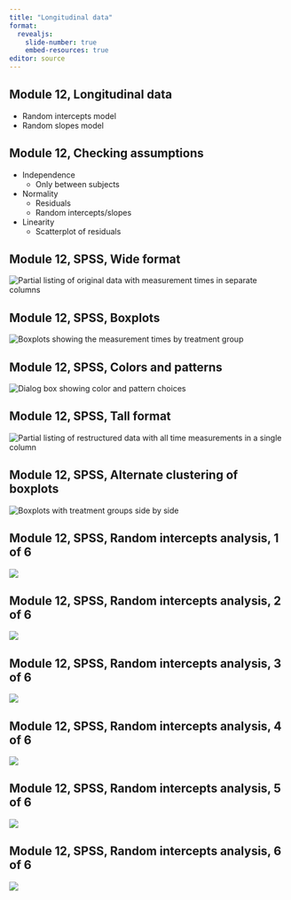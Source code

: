 ```yaml
---
title: "Longitudinal data"
format: 
  revealjs:
    slide-number: true
    embed-resources: true
editor: source
---
```


## Module 12, Longitudinal data

-   Random intercepts model
-   Random slopes model

## Module 12, Checking assumptions

-   Independence
    -   Only between subjects
-   Normality
    -   Residuals
    -   Random intercepts/slopes
-   Linearity
    -   Scatterplot of residuals

## Module 12, SPSS, Wide format

![](../module12/images/hiv-intervention-restructure-01.png "Partial listing of original data with measurement times in separate columns")

## Module 12, SPSS, Boxplots

![](../module12/images/hiv-intervention-restructure-02.png "Boxplots showing the measurement times by treatment group")

## Module 12, SPSS, Colors and patterns

![](../module12/images/hiv-intervention-restructure-03.png "Dialog box showing color and pattern choices")

## Module 12, SPSS, Tall format

![](../module12/images/hiv-intervention-restructure-04.png "Partial listing of restructured data with all time measurements in a single column")

## Module 12, SPSS, Alternate clustering of boxplots

![](../module12/images/hiv-intervention-restructure-05.png "Boxplots with treatment groups side by side")

## Module 12, SPSS, Random intercepts analysis, 1 of 6

![](../module12/images/hiv-intervention-analysis-01.png "")

::: notes

:::

## Module 12, SPSS, Random intercepts analysis, 2 of 6

![](../module12/images/hiv-intervention-analysis-02.png "")

::: notes

:::

## Module 12, SPSS, Random intercepts analysis, 3 of 6

![](../module12/images/hiv-intervention-analysis-03.png "")

::: notes

:::

## Module 12, SPSS, Random intercepts analysis, 4 of 6

![](../module12/images/hiv-intervention-analysis-04.png "")

::: notes

:::

## Module 12, SPSS, Random intercepts analysis, 5 of 6

![](../module12/images/hiv-intervention-analysis-05.png "")

::: notes

:::

## Module 12, SPSS, Random intercepts analysis, 6 of 6

![](../module12/images/hiv-intervention-analysis-06.png "")

::: notes

:::

